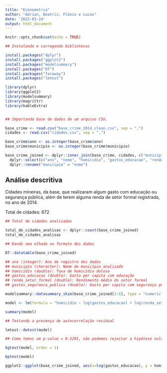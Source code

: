 ```yaml
---
title: "Econometria"
author: "Adrian, Beatriz, Flávio e Lucas"
date: '2022-03-24'
output: html_document
---
```


```r
knitr::opts_chunk$set(echo = TRUE)
```

```r
## Instalando e carregando bibliotecas

install.packages("dplyr")
install.packages("ggplot2")
install.packages("modelsummary")
install.packages("DT")
install.packages("faraway")
install.packages("lmtest")

library(dplyr)
library(ggplot2)
library(modelsummary)
library(magrittr)
library(kableExtra)


## Importando base de dados de um arquivo CSV.

base_crime <- read.csv("base_crime_2014_clean.csv", sep = ",")
cidades <- read.csv("cidades.csv", sep = ",")

base_crime$ano <- as.integer(base_crime$ano)
base_crime$municipio <- as.integer(base_crime$municipio)

base_crime_joined <- dplyr::inner_join(base_crime, cidades, c("municipio" = "codigo")) %>%
  dplyr::select(c("ano", "nome", "homicidio", "gastos_educacao", "renda_setor_formal", "gastos_seguranca_publica")) %>%
  dplyr::rename("municipio" = "nome")
```


## Análise descritiva

Cidades mineiras, da base, que realizaram algum gasto com educação ou segurança pública, além de terem alguma renda de setor formal registrada, no ano de 2014.

Total de cidades: 672

```r

## Total de cidades analisadas

total_de_cidades_analisas <- dplyr::count(base_crime_joined)
total_de_cidades_analisas
```

```r
## Dando uma olhada no formato dos dados

DT::datatable(base_crime_joined)

## ano (integer): Ano de registro dos dados
## municipio (character): Nome do município analisado
## homicidio (double): Taxa de homicídio doloso
## gastos_educacao (double): Gasto per capita com educação
## renda_setor_formal (double): Rendimento médio do setor formal
## gastos_seguranca_publica (double): Gasto per capita com segurança pública

```

```r
modelsummary::datasummary_skim(base_crime_joined[3:6], type = "numeric", title = "Análise descritiva")
```

```r
model <- lm(formula = "homicidio ~ log(gastos_educacao) + log(renda_setor_formal) + log(gastos_seguranca_publica)", data = base_crime_joined)

summary(model)
```
```r
## Testando a presença de autocorrelação residual

lmtest::dwtest(model)

## Como temos um p-value = 0.5291, não podemos rejeitar a hipótese nula (ausência de autocorrelação).
```

```r
bgtest(model, order = 1)
```


```r
bptest(model)
```


```r
ggplot2::ggplot(base_crime_joined, aes(x=log(gastos_educacao), y = homicidio)) + ggplot2::geom_point() + geom_smooth(method=glm)

```
